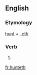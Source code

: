 ==English==

===Etymology===
[[hunt]] + [[-eth]]

===Verb===
{{en-verb form}}

# {{en-archaic third-person singular of|hunt}}

[[fr:hunteth]]